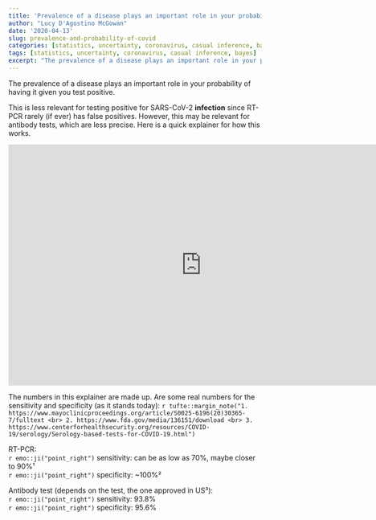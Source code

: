 ```yaml
---
title: 'Prevalence of a disease plays an important role in your probability of having COVID-19 given you tested positive'
author: "Lucy D'Agostino McGowan"
date: '2020-04-13'
slug: prevalence-and-probability-of-covid
categories: [statistics, uncertainty, coronavirus, casual inference, bayes theorem]
tags: [statistics, uncertainty, coronavirus, casual inference, bayes]
excerpt: "The prevalence of a disease plays an important role in your probability of having it given you test positive."
---
```


The prevalence of a disease plays an important role in your probability of having it given you test positive.

This is less relevant for testing positive for SARS-CoV-2 **infection** since RT-PCR rarely (if ever) has false positives. However, this may be relevant for antibody tests, which are less precise. Here is a quick explainer for how this works.

<iframe width="768" height="480" src="https://www.youtube.com/embed/I63OGstyQ3w" frameborder="0" allow="accelerometer; autoplay; encrypted-media; gyroscope; picture-in-picture" allowfullscreen></iframe>

The numbers in this explainer are made up. Are some real numbers for the sensitivity and specificity (as it stands today):
`r tufte::margin_note("1. https://www.mayoclinicproceedings.org/article/S0025-6196(20)30365-7/fulltext <br> 2. https://www.fda.gov/media/136151/download <br> 3. https://www.centerforhealthsecurity.org/resources/COVID-19/serology/Serology-based-tests-for-COVID-19.html")`

RT-PCR:     
`r emo::ji("point_right")` sensitivity: can be as low as 70%, maybe closer to 90%¹     
`r emo::ji("point_right")` specificity: ~100%²

Antibody test (depends on the test, the one approved in US³):    
`r emo::ji("point_right")` sensitivity: 93.8%     
`r emo::ji("point_right")` specificity: 95.6%
